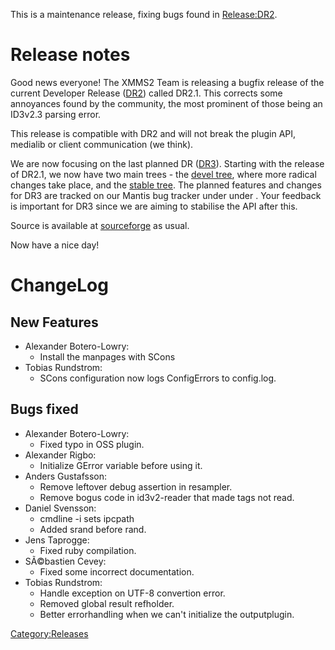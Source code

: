 {{Navbar}}

This is a maintenance release, fixing bugs found in [[Release:DR2]].

= Release notes =

Good news everyone! The XMMS2 Team is releasing a bugfix release of the current Developer Release ([[Release:DR2|DR2]]) called DR2.1. This corrects some annoyances found by the community, the most prominent of those being an ID3v2.3 parsing error.

This release is compatible with DR2 and will not break the plugin API, medialib or client communication (we think).

We are now focusing on the last planned DR ([[Release:DR3|DR3]]). Starting with the release of DR2.1, we now have two main trees - the [http://git.xmms.se/?p=xmms2-devel.git;a=summary devel tree], where more radical changes take place, and the [http://git.xmms.se/?p=xmms2-stable.git;a=summary stable tree]. The planned features and changes for DR3 are tracked on our Mantis bug tracker under under {{Bug|317}}. Your feedback is important for DR3 since we are aiming to stabilise the API after this.

Source is available at [[Download XMMS2#Source | sourceforge]] as usual.

Now have a nice day!

= ChangeLog =

==New Features==
* Alexander Botero-Lowry:
** Install the manpages with SCons {{Bug|300}}
* Tobias Rundstrom:
** SCons configuration now logs ConfigErrors to config.log. {{Bug|307}}
==Bugs fixed==
* Alexander Botero-Lowry:
** Fixed typo in OSS plugin. {{Bug|326}}
* Alexander Rigbo:
** Initialize GError variable before using it. {{Bug|318}}
* Anders Gustafsson:
** Remove leftover debug assertion in resampler. {{Bug|314}}
** Remove bogus code in id3v2-reader that made tags not read. {{Bug|293}}
* Daniel Svensson:
** cmdline -i <url> sets ipcpath {{Bug|316}}
** Added srand before rand. {{Bug|315}}
* Jens Taprogge:
** Fixed ruby compilation. {{Bug|294}}
* SÃ©bastien Cevey:
** Fixed some incorrect documentation. {{Bug|308}}
* Tobias Rundstrom:
** Handle exception on UTF-8 convertion error. {{Bug|325}}
** Removed global result refholder. {{Bug|301}}
** Better errorhandling when we can't initialize the outputplugin. {{Bug|296}}


[[Category:Releases]]